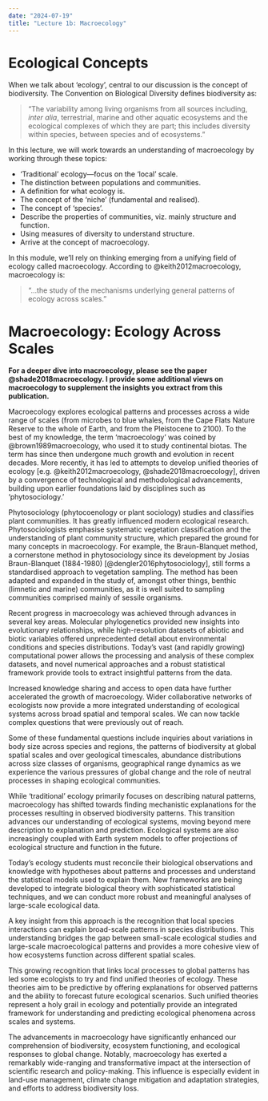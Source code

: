 ```yaml
---
date: "2024-07-19"
title: "Lecture 1b: Macroecology"
---
```


# Ecological Concepts

When we talk about 'ecology', central to our discussion is the concept of biodiversity. The Convention on Biological Diversity defines biodiversity as:

> "The variability among living organisms from all sources including, *inter alia*, terrestrial, marine and other aquatic ecosystems and the ecological complexes of which they are part; this includes diversity within species, between species and of ecosystems."

In this lecture, we will work towards an understanding of macroecology by working through these topics:

- ‘Traditional’ ecology—focus on the ‘local’ scale.
- The distinction between populations and communities.
- A definition for what ecology is.
- The concept of the ‘niche’ (fundamental and realised).
- The concept of ‘species’.
- Describe the properties of communities, viz. mainly structure and function.
- Using measures of diversity to understand structure.
- Arrive at the concept of macroecology.

In this module, we'll rely on thinking emerging from a unifying field of ecology called macroecology. According to @keith2012macroecology, macroecology is:

> "...the study of the mechanisms underlying general patterns of ecology across scales."

# Macroecology: Ecology Across Scales

**For a deeper dive into macroecology, please see the paper @shade2018macroecology. I provide some additional views on macroecology to supplement the insights you extract from this publication.**

Macroecology explores ecological patterns and processes across a wide range of scales (from microbes to blue whales, from the Cape Flats Nature Reserve to the whole of Earth, and from the Pleistocene to 2100). To the best of my knowledge, the term ‘macroecology’ was coined by @brown1989macroecology, who used it to study continental biotas. The term has since then undergone much growth and evolution in recent decades. More recently, it has led to attempts to develop unified theories of ecology [e.g. @keith2012macroecology, @shade2018macroecology], driven by a convergence of technological and methodological advancements, building upon earlier foundations laid by disciplines such as ‘phytosociology.’

Phytosociology (phytocoenology or plant sociology) studies and classifies plant communities. It has greatly influenced modern ecological research. Phytosociologists emphasise systematic vegetation classification and the understanding of plant community structure, which prepared the ground for many concepts in macroecology. For example, the Braun-Blanquet method, a cornerstone method in phytosociology since its development by Josias Braun-Blanquet (1884-1980) [@dengler2016phytosociology], still forms a standardised approach to vegetation sampling. The method has been adapted and expanded in the study of, amongst other things, benthic (limnetic and marine) communities, as it is well suited to sampling communities comprised mainly of sessile organisms.

Recent progress in macroecology was achieved through advances in several key areas. Molecular phylogenetics provided new insights into evolutionary relationships, while high-resolution datasets of abiotic and biotic variables offered unprecedented detail about environmental conditions and species distributions. Today’s vast (and rapidly growing) computational power allows the processing and analysis of these complex datasets, and novel numerical approaches and a robust statistical framework provide tools to extract insightful patterns from the data. 

Increased knowledge sharing and access to open data have further accelerated the growth of macroecology. Wider collaborative networks of ecologists now provide a more integrated understanding of ecological systems across broad spatial and temporal scales. We can now tackle complex questions that were previously out of reach.

Some of these fundamental questions include inquiries about variations in body size across species and regions, the patterns of biodiversity at global spatial scales and over geological timescales, abundance distributions across size classes of organisms, geographical range dynamics as we experience the various pressures of global change and the role of neutral processes in shaping ecological communities.

While 'traditional' ecology primarily focuses on describing natural patterns, macroecology has shifted towards finding mechanistic explanations for the processes resulting in observed biodiversity patterns. This transition advances our understanding of ecological systems, moving beyond mere description to explanation and prediction. Ecological systems are also increasingly coupled with Earth system models to offer projections of ecological structure and function in the future.

Today’s ecology students must reconcile their biological observations and knowledge with hypotheses about patterns and processes and understand the statistical models used to explain them. New frameworks are being developed to integrate biological theory with sophisticated statistical techniques, and we can conduct more robust and meaningful analyses of large-scale ecological data.

A key insight from this approach is the recognition that local species interactions can explain broad-scale patterns in species distributions. This understanding bridges the gap between small-scale ecological studies and large-scale macroecological patterns and provides a more cohesive view of how ecosystems function across different spatial scales.

This growing recognition that links local processes to global patterns has led some ecologists to try and find unified theories of ecology. These theories aim to be predictive by offering explanations for observed patterns and the ability to forecast future ecological scenarios. Such unified theories represent a holy grail in ecology and potentially provide an integrated framework for understanding and predicting ecological phenomena across scales and systems.

The advancements in macroecology have significantly enhanced our comprehension of biodiversity, ecosystem functioning, and ecological responses to global change. Notably, macroecology has exerted a remarkably wide-ranging and transformative impact at the intersection of scientific research and policy-making. This influence is especially evident in land-use management, climate change mitigation and adaptation strategies, and efforts to address biodiversity loss.

